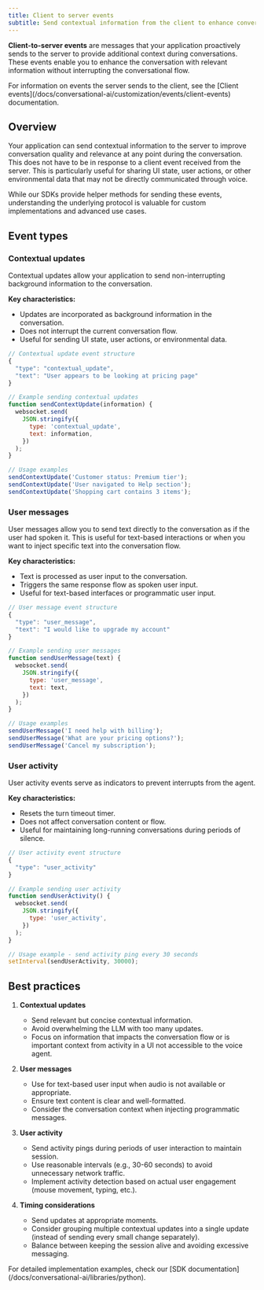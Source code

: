 ```yaml
---
title: Client to server events
subtitle: Send contextual information from the client to enhance conversational applications in real-time.
---
```


**Client-to-server events** are messages that your application proactively sends to the server to provide additional context during conversations. These events enable you to enhance the conversation with relevant information without interrupting the conversational flow.

<Note>
  For information on events the server sends to the client, see the [Client
  events](/docs/conversational-ai/customization/events/client-events) documentation.
</Note>

## Overview

Your application can send contextual information to the server to improve conversation quality and relevance at any point during the conversation. This does not have to be in response to a client event received from the server. This is particularly useful for sharing UI state, user actions, or other environmental data that may not be directly communicated through voice.

<Info>
  While our SDKs provide helper methods for sending these events, understanding the underlying
  protocol is valuable for custom implementations and advanced use cases.
</Info>

## Event types

### Contextual updates

Contextual updates allow your application to send non-interrupting background information to the conversation.

**Key characteristics:**

- Updates are incorporated as background information in the conversation.
- Does not interrupt the current conversation flow.
- Useful for sending UI state, user actions, or environmental data.

```javascript
// Contextual update event structure
{
  "type": "contextual_update",
  "text": "User appears to be looking at pricing page"
}
```

```javascript
// Example sending contextual updates
function sendContextUpdate(information) {
  websocket.send(
    JSON.stringify({
      type: 'contextual_update',
      text: information,
    })
  );
}

// Usage examples
sendContextUpdate('Customer status: Premium tier');
sendContextUpdate('User navigated to Help section');
sendContextUpdate('Shopping cart contains 3 items');
```

### User messages

User messages allow you to send text directly to the conversation as if the user had spoken it. This is useful for text-based interactions or when you want to inject specific text into the conversation flow.

**Key characteristics:**

- Text is processed as user input to the conversation.
- Triggers the same response flow as spoken user input.
- Useful for text-based interfaces or programmatic user input.

```javascript
// User message event structure
{
  "type": "user_message",
  "text": "I would like to upgrade my account"
}
```

```javascript
// Example sending user messages
function sendUserMessage(text) {
  websocket.send(
    JSON.stringify({
      type: 'user_message',
      text: text,
    })
  );
}

// Usage examples
sendUserMessage('I need help with billing');
sendUserMessage('What are your pricing options?');
sendUserMessage('Cancel my subscription');
```

### User activity

User activity events serve as indicators to prevent interrupts from the agent.

**Key characteristics:**

- Resets the turn timeout timer.
- Does not affect conversation content or flow.
- Useful for maintaining long-running conversations during periods of silence.

```javascript
// User activity event structure
{
  "type": "user_activity"
}
```

```javascript
// Example sending user activity
function sendUserActivity() {
  websocket.send(
    JSON.stringify({
      type: 'user_activity',
    })
  );
}

// Usage example - send activity ping every 30 seconds
setInterval(sendUserActivity, 30000);
```

## Best practices

1. **Contextual updates**

   - Send relevant but concise contextual information.
   - Avoid overwhelming the LLM with too many updates.
   - Focus on information that impacts the conversation flow or is important context from activity in a UI not accessible to the voice agent.

2. **User messages**

   - Use for text-based user input when audio is not available or appropriate.
   - Ensure text content is clear and well-formatted.
   - Consider the conversation context when injecting programmatic messages.

3. **User activity**

   - Send activity pings during periods of user interaction to maintain session.
   - Use reasonable intervals (e.g., 30-60 seconds) to avoid unnecessary network traffic.
   - Implement activity detection based on actual user engagement (mouse movement, typing, etc.).

4. **Timing considerations**

   - Send updates at appropriate moments.
   - Consider grouping multiple contextual updates into a single update (instead of sending every small change separately).
   - Balance between keeping the session alive and avoiding excessive messaging.

<Info>
  For detailed implementation examples, check our [SDK
  documentation](/docs/conversational-ai/libraries/python).
</Info>
